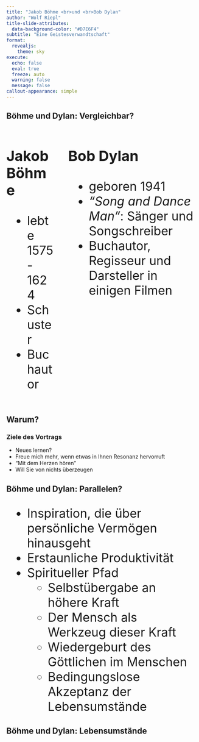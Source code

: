 ```yaml
---
title: "Jakob Böhme <br>und <br>Bob Dylan"
author: "Wolf Riepl"
title-slide-attributes: 
  data-background-color: "#D7E6F4"
subtitle: "Eine Geistesverwandtschaft"
format:
  revealjs:
    theme: sky
execute:
  echo: false
  eval: true
  freeze: auto
  warning: false
  message: false
callout-appearance: simple
---
```


## Böhme und Dylan: Vergleichbar?

::::: {.incremental style="font-size: 2rem"}
:::: columns
::: column

### Jakob Böhme

* lebte 1575 - 1624
* Schuster
* Buchautor

:::

::: column

### Bob Dylan

* geboren 1941
* *"Song and Dance Man"*: Sänger und Songschreiber
* Buchautor, Regisseur und Darsteller in einigen Filmen

:::
::::
:::::


## Warum?

::: incremental

### Ziele des Vortrags

* Neues lernen?
* Freue mich mehr, wenn etwas in Ihnen Resonanz hervorruft
* "Mit dem Herzen hören"
* Will Sie von nichts überzeugen

:::


## Böhme und Dylan: Parallelen?

::: {.incremental style="font-size: 2rem"}

* Inspiration, die über persönliche Vermögen hinausgeht
* Erstaunliche Produktivität
* Spiritueller Pfad
  + Selbstübergabe an höhere Kraft
  + Der Mensch als Werkzeug dieser Kraft
  + Wiedergeburt des Göttlichen im Menschen
  + Bedingungslose Akzeptanz der Lebensumstände
:::


## Böhme und Dylan: Lebensumstände

